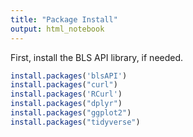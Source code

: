 ```yaml
---
title: "Package Install"
output: html_notebook
---
```


First, install the BLS API library, if needed.
```r
install.packages('blsAPI')
install.packages("curl")
install.packages('RCurl')
install.packages("dplyr")
install.packages("ggplot2")
install.packages("tidyverse")
```
